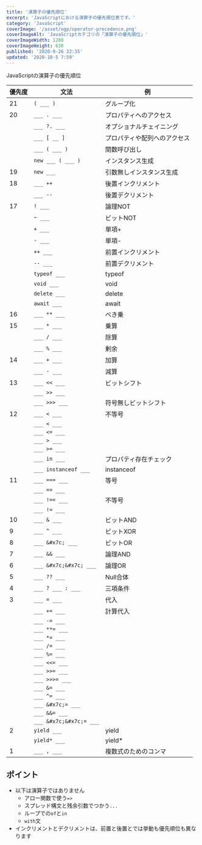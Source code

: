 ```yaml
---
title: '演算子の優先順位'
excerpt: 'JavaScriptにおける演算子の優先順位表です。'
category: 'JavaScript'
coverImage: '/asset/ogp/operator-precedence.png'
coverImageAlt: 'JavaScriptカテゴリの「演算子の優先順位」'
coverImageWidth: 1200
coverImageHeight: 630
published: '2020-9-26 22:35'
updated: '2020-10-5 7:59'
---
```


JavaScriptの演算子の優先順位

| 優先度 | 文法 | 例 |
| --- | --- | --- |
| 21 | `( ___ )` | グループ化 |
| 20 | `___ . ___` | プロパティへのアクセス |
|| `___ ?. ___` | オプショナルチェイニング |
|| `___ [ __ ]` | プロパティや配列へのアクセス |
|| `___ ( ___ )` | 関数呼び出し |
|| `new ___ ( ___ )` | インスタンス生成 |
| 19 | `new ___` | 引数無しインスタンス生成 |
| 18 | `___ ++` | 後置インクリメント |
|| `___ --` | 後置デクリメント |
| 17 | `! ___` | 論理NOT |
|| `~ ___` | ビットNOT |
|| `+ ___` | 単項+ |
|| `- ___` | 単項- |
|| `++ ___` | 前置インクリメント |
|| `-- ___` | 前置デクリメント |
|| `typeof ___` | typeof |
|| `void ___` | void |
|| `delete ___` | delete |
|| `await ___` | await |
| 16 | `___ ** ___` | べき乗 |
| 15 | `___ * ___` | 乗算 |
|| `___ / ___` | 除算 |
|| `___ % ___` | 剰余 |
| 14 | `___ + ___` | 加算 |
|| `___ - ___` | 減算 |
| 13 | `___ << ___` | ビットシフト |
|| `___ >> ___` ||
|| `___ >>> ___` | 符号無しビットシフト |
| 12 | `___ < ___` | 不等号 |
|| `___ < ___` ||
|| `___ <= ___` ||
|| `___ > ___` ||
|| `___ >= ___` ||
|| `___ in ___` | プロパティ存在チェック |
|| `___ instanceof ___` | instanceof |
| 11 | `___ === ___` | 等号 |
|| `___ == ___` ||
|| `___ !== ___` | 不等号 |
|| `___ != ___` ||
| 10 | `___ & ___` | ビットAND |
| 9 | `___ ^ ___` | ビットXOR |
| 8 | <HTMLUnescape>`___ &#x7c; ___`</HTMLUnescape> | ビットOR |
| 7 | `___ && ___` | 論理AND |
| 6 | <HTMLUnescape>`___ &#x7c;&#x7c; ___`</HTMLUnescape> | 論理OR |
| 5 | `___ ?? ___` | Null合体 |
| 4 | `___ ? ___ : ___` | 三項条件 |
| 3 | `___ = ___` | 代入 |
|| `___ += ___` | 計算代入 |
|| `___ -= ___` ||
|| `___ **= ___` ||
|| `___ *= ___` ||
|| `___ /= ___` ||
|| `___ %= ___` ||
|| `___ <<= ___` ||
|| `___ >>= ___` ||
|| `___ >>>= ___` ||
|| `___ &= ___` ||
|| `___ ^= ___` ||
|| <HTMLUnescape>`___ &#x7c;= ___`</HTMLUnescape> ||
|| `___ &&= ___` ||
|| <HTMLUnescape>`___ &#x7c;&#x7c;= ___`</HTMLUnescape> ||
| 2 | `yield ___` | yield |
|| `yield* ___` | yield* |
| 1 | `___ , ___` | 複数式のためのコンマ |

## ポイント
- 以下は演算子ではありません
    - アロー関数で使う`=>`
    - スプレッド構文と残余引数でつかう`...`
    - ループでの`of`と`in`
    - `with`文
- インクリメントとデクリメントは、前置と後置とでは挙動も優先順位も異なります